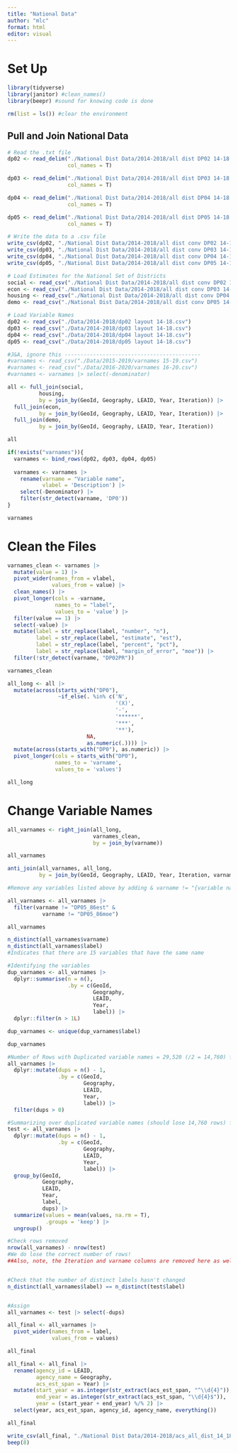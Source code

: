 ```yaml
---
title: "National Data"
author: "mlc"
format: html
editor: visual
---
```


# Set Up

```r
library(tidyverse) 
library(janitor) #clean_names()
library(beepr) #sound for knowing code is done

rm(list = ls()) #clear the environment
```

## Pull and Join National Data

```r
# Read the .txt file
dp02 <- read_delim("./National Dist Data/2014-2018/all dist DP02 14-18.txt", 
                   col_names = T)

dp03 <- read_delim("./National Dist Data/2014-2018/all dist DP03 14-18.txt", 
                   col_names = T)

dp04 <- read_delim("./National Dist Data/2014-2018/all dist DP04 14-18.txt", 
                   col_names = T)

dp05 <- read_delim("./National Dist Data/2014-2018/all dist DP05 14-18.txt", 
                   col_names = T)

# Write the data to a .csv file
write_csv(dp02, "./National Dist Data/2014-2018/all dist conv DP02 14-18.csv")
write_csv(dp03, "./National Dist Data/2014-2018/all dist conv DP03 14-18.csv")
write_csv(dp04, "./National Dist Data/2014-2018/all dist conv DP04 14-18.csv")
write_csv(dp05, "./National Dist Data/2014-2018/all dist conv DP05 14-18.csv")
```

```r
# Load Estimates for the National Set of Districts
social <- read_csv("./National Dist Data/2014-2018/all dist conv DP02 14-18.csv")
econ <- read_csv("./National Dist Data/2014-2018/all dist conv DP03 14-18.csv")
housing <- read_csv("./National Dist Data/2014-2018/all dist conv DP04 14-18.csv")
demo <- read_csv("./National Dist Data/2014-2018/all dist conv DP05 14-18.csv")

# Load Variable Names
dp02 <- read_csv("./Data/2014-2018/dp02 layout 14-18.csv")
dp03 <- read_csv("./Data/2014-2018/dp03 layout 14-18.csv")
dp04 <- read_csv("./Data/2014-2018/dp04 layout 14-18.csv")
dp05 <- read_csv("./Data/2014-2018/dp05 layout 14-18.csv")

#J&A, ignore this -------------------------------------------
#varnames <- read_csv("./Data/2015-2019/varnames 15-19.csv")
#varnames <- read_csv("./Data/2016-2020/varnames 16-20.csv")
#varnames <- varnames |> select(-denominator)
```

```r
all <- full_join(social, 
          housing, 
          by = join_by(GeoId, Geography, LEAID, Year, Iteration)) |> 
  full_join(econ, 
          by = join_by(GeoId, Geography, LEAID, Year, Iteration)) |> 
  full_join(demo, 
          by = join_by(GeoId, Geography, LEAID, Year, Iteration))

all
```

```r
if(!exists("varnames")){
  varnames <- bind_rows(dp02, dp03, dp04, dp05) 
  
  varnames <- varnames |> 
    rename(varname = "Variable name", 
           vlabel = 'Description') |> 
    select(-Denominator) |> 
    filter(str_detect(varname, 'DP0'))
}

varnames
```

# Clean the Files

```r
varnames_clean <- varnames |> 
  mutate(value = 1) |> 
  pivot_wider(names_from = vlabel, 
              values_from = value) |> 
  clean_names() |> 
  pivot_longer(cols = -varname, 
               names_to = "label", 
               values_to = 'value') |>
  filter(value == 1) |> 
  select(-value) |> 
  mutate(label = str_replace(label, "number", "n"), 
         label = str_replace(label, "estimate", "est"),
         label = str_replace(label, "percent", "pct"),
         label = str_replace(label, "margin_of_error", "moe")) |> 
  filter(!str_detect(varname, "DP02PR"))

varnames_clean
```

```r
all_long <- all |>
  mutate(across(starts_with("DP0"), 
                ~if_else(. %in% c('N', 
                                  '(X)', 
                                  '-', 
                                  '******', 
                                  '***', 
                                  '**'), 
                         NA, 
                         as.numeric(.)))) |>
  mutate(across(starts_with("DP0"), as.numeric)) |> 
  pivot_longer(cols = starts_with("DP0"),
               names_to = 'varname',
               values_to = 'values')

all_long
```

# Change Variable Names

```r
all_varnames <- right_join(all_long, 
                           varnames_clean, 
                           by = join_by(varname)) 

all_varnames
```

```r
anti_join(all_varnames, all_long, 
          by = join_by(GeoId, Geography, LEAID, Year, Iteration, varname, values))

```

```r
#Remove any variables listed above by adding & varname != "{variable name}" for each variable listed above

all_varnames <- all_varnames |> 
  filter(varname != "DP05_86est" & 
           varname != "DP05_86moe")

all_varnames
```

```r
n_distinct(all_varnames$varname)
n_distinct(all_varnames$label)
#Indicates that there are 15 variables that have the same name

#Identifying the variables
dup_varnames <- all_varnames |>
  dplyr::summarise(n = n(), 
                   .by = c(GeoId, 
                           Geography, 
                           LEAID, 
                           Year,
                           label)) |>
  dplyr::filter(n > 1L)

dup_varnames <- unique(dup_varnames$label)

dup_varnames
```

```r
#Number of Rows with Duplicated variable names = 29,520 (/2 = 14,760) for 16-20
all_varnames |>
  dplyr::mutate(dups = n() - 1, 
                .by = c(GeoId, 
                        Geography, 
                        LEAID, 
                        Year,
                        label)) |> 
  filter(dups > 0)

#Summarizing over duplicated variable names (should lose 14,760 rows) for 16-20
test <- all_varnames |>
  dplyr::mutate(dups = n() - 1, 
                .by = c(GeoId, 
                        Geography, 
                        LEAID, 
                        Year,
                        label)) |>
  group_by(GeoId, 
           Geography, 
           LEAID, 
           Year,
           label, 
           dups) |>
  summarize(values = mean(values, na.rm = T), 
            .groups = 'keep') |> 
  ungroup()

#Check rows removed
nrow(all_varnames) - nrow(test)
#We do lose the correct number of rows!
##Also, note, the Iteration and varname columns are removed here as well!


#Check that the number of distinct labels hasn't changed
n_distinct(all_varnames$label) == n_distinct(test$label)


#Assign
all_varnames <- test |> select(-dups)
```

```r
all_final <- all_varnames |> 
  pivot_wider(names_from = label, 
              values_from = values) 

all_final
```

```r
all_final <- all_final |> 
  rename(agency_id = LEAID, 
         agency_name = Geography, 
         acs_est_span = Year) |>
  mutate(start_year = as.integer(str_extract(acs_est_span, "^\\d{4}")), 
         end_year = as.integer(str_extract(acs_est_span, "\\d{4}$")), 
         year = (start_year + end_year) %/% 2) |> 
  select(year, acs_est_span, agency_id, agency_name, everything())

all_final

write_csv(all_final, "./National Dist Data/2014-2018/acs_all_dist_14_18.csv")
beep(8)
```
